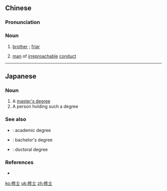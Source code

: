 ==Chinese==
{{zh-forms}}

===Pronunciation===
{{zh-pron
|m=xiūshì
|c=sau1 si6-2
|cat=n
}}

===Noun===
{{zh-noun}}

# {{lb|zh|religion}} [[brother]] {{gloss|in a seminary}}; [[friar]]
# {{lb|zh|literary}} [[man]] of [[irreproachable]] [[conduct]]

----

==Japanese==
{{ja-kanjitab|しゅう|し|yomi=on}}

===Noun===
{{ja-noun|しゅうし}}

# A [[master's degree]]
# A person holding such a degree

===See also===
* {{l|ja|学位}}: academic degree
* {{l|ja|学士}}: bachelor's degree
* {{l|ja|博士}}: doctoral degree

===References===
* {{R:Shogakukan}}

[[ko:修士]]
[[uk:修士]]
[[zh:修士]]